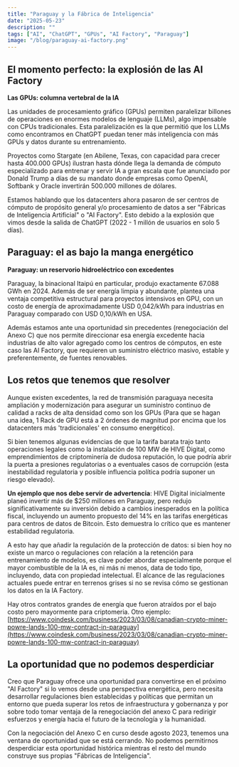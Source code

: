 ```yaml
---
title: "Paraguay y la Fábrica de Inteligencia"
date: "2025-05-23"
description: ""
tags: ["AI", "ChatGPT", "GPUs", "AI Factory", "Paraguay"]
image: "/blog/paraguay-ai-factory.png"
---
```

## El momento perfecto: la explosión de las AI Factory

**Las GPUs: columna vertebral de la IA**

Las unidades de procesamiento gráfico (GPUs) permiten paralelizar billones de operaciones en enormes modelos de lenguaje (LLMs), algo impensable con CPUs tradicionales. Esta paralelización es la que permitió que los LLMs como encontramos en ChatGPT puedan tener más inteligencia con más GPUs y datos durante su entrenamiento.

Proyectos como Stargate (en Abilene, Texas, con capacidad para crecer hasta 400.000 GPUs) ilustran hasta dónde llega la demanda de cómputo especializado para entrenar y servir IA a gran escala que fue anunciado por Donald Trump a días de su mandato donde empresas como OpenAI, Softbank y Oracle invertirán 500.000 millones de dólares.

Estamos hablando que los datacenters ahora pasaron de ser centros de cómputo de propósito general y/o procesamiento de datos a ser "Fábricas de Inteligencia Artificial" o "AI Factory". Esto debido a la explosión que vimos desde la salida de ChatGPT (2022 - 1 millón de usuarios en solo 5 días).

## Paraguay: el as bajo la manga energético

**Paraguay: un reservorio hidroeléctrico con excedentes**

Paraguay, la binacional Itaipú en particular, produjo exactamente 67.088 GWh en 2024. Además de ser energía limpia y abundante, plantea una ventaja competitiva estructural para proyectos intensivos en GPU, con un costo de energía de aproximadamente USD 0,042/kWh para industrias en Paraguay comparado con USD 0,10/kWh en USA.

Además estamos ante una oportunidad sin precedentes (renegociación del Anexo C) que nos permite direccionar esa energía excedente hacia industrias de alto valor agregado como los centros de cómputos, en este caso las AI Factory, que requieren un suministro eléctrico masivo, estable y preferentemente, de fuentes renovables.

## Los retos que tenemos que resolver

Aunque existen excedentes, la red de transmisión paraguaya necesita ampliación y modernización para asegurar un suministro continuo de calidad a racks de alta densidad como son los GPUs (Para que se hagan una idea, 1 Rack de GPU está a 2 órdenes de magnitud por encima que los datacenters más 'tradicionales' en consumo energético). 

Si bien tenemos algunas evidencias de que la tarifa barata trajo tanto operaciones legales como la instalación de 100 MW de HIVE Digital, como emprendimientos de criptominería de dudosa reputación, lo que podría abrir la puerta a presiones regulatorias o a eventuales casos de corrupción (esta inestabilidad regulatoria y posible influencia política podría suponer un riesgo elevado). 

**Un ejemplo que nos debe servir de advertencia**: HIVE Digital inicialmente planeó invertir más de $250 millones en Paraguay, pero redujo significativamente su inversión debido a cambios inesperados en la política fiscal, incluyendo un aumento propuesto del 14% en las tarifas energéticas para centros de datos de Bitcoin. Esto demuestra lo crítico que es mantener estabilidad regulatoria.

A esto hay que añadir la regulación de la protección de datos: si bien hoy no existe un marco o regulaciones con relación a la retención para entrenamiento de modelos, es clave poder abordar especialmente porque el mayor combustible de la IA es, ni más ni menos, data de todo tipo, incluyendo, data con propiedad intelectual. El alcance de las regulaciones actuales puede entrar en terrenos grises si no se revisa cómo se gestionan los datos en la IA Factory.

Hay otros contratos grandes de energía que fueron atraídos por el bajo costo pero mayormente para criptomeria. Otro ejemplo: [https://www.coindesk.com/business/2023/03/08/canadian-crypto-miner-powre-lands-100-mw-contract-in-paraguay](https://www.coindesk.com/business/2023/03/08/canadian-crypto-miner-powre-lands-100-mw-contract-in-paraguay)

## La oportunidad que no podemos desperdiciar

Creo que Paraguay ofrece una oportunidad para convertirse en el próximo "AI Factory" si lo vemos desde una perspectiva energética, pero necesita desarrollar regulaciones bien establecidas y políticas que permitan un entorno que pueda superar los retos de infraestructura y gobernanza y por sobre todo tomar ventaja de la renegociación del anexo C para redirigir esfuerzos y energía hacia el futuro de la tecnología y la humanidad.

Con la negociación del Anexo C en curso desde agosto 2023, tenemos una ventana de oportunidad que se está cerrando. No podemos permitirnos desperdiciar esta oportunidad histórica mientras el resto del mundo construye sus propias "Fábricas de Inteligencia".